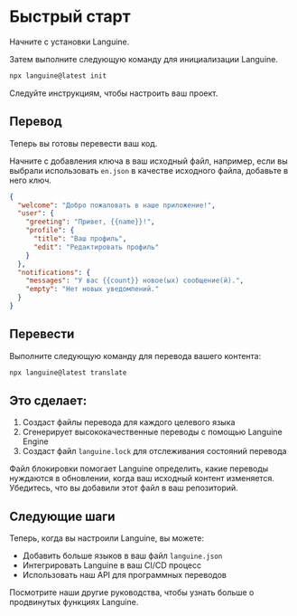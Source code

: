 # Быстрый старт

Начните с установки Languine.

Затем выполните следующую команду для инициализации Languine.

```bash title="Терминал"
npx languine@latest init
```

Следуйте инструкциям, чтобы настроить ваш проект.

## Перевод

Теперь вы готовы перевести ваш код.

Начните с добавления ключа в ваш исходный файл, например, если вы выбрали использовать `en.json` в качестве исходного файла, добавьте в него ключ.

```json title="src/locales/en.json"
{
  "welcome": "Добро пожаловать в наше приложение!",
  "user": {
    "greeting": "Привет, {{name}}!",
    "profile": {
      "title": "Ваш профиль",
      "edit": "Редактировать профиль"
    }
  },
  "notifications": {
    "messages": "У вас {{count}} новое(ых) сообщение(й).",
    "empty": "Нет новых уведомлений."
  }
}

```


## Перевести

Выполните следующую команду для перевода вашего контента:

```bash title="Терминал"
npx languine@latest translate
```

## Это сделает:
1. Создаст файлы перевода для каждого целевого языка
2. Сгенерирует высококачественные переводы с помощью Languine Engine
3. Создаст файл `languine.lock` для отслеживания состояний перевода

Файл блокировки помогает Languine определить, какие переводы нуждаются в обновлении, когда ваш исходный контент изменяется. Убедитесь, что вы добавили этот файл в ваш репозиторий.

## Следующие шаги

Теперь, когда вы настроили Languine, вы можете:
- Добавить больше языков в ваш файл `languine.json`
- Интегрировать Languine в ваш CI/CD процесс
- Использовать наш API для программных переводов

Посмотрите наши другие руководства, чтобы узнать больше о продвинутых функциях Languine.